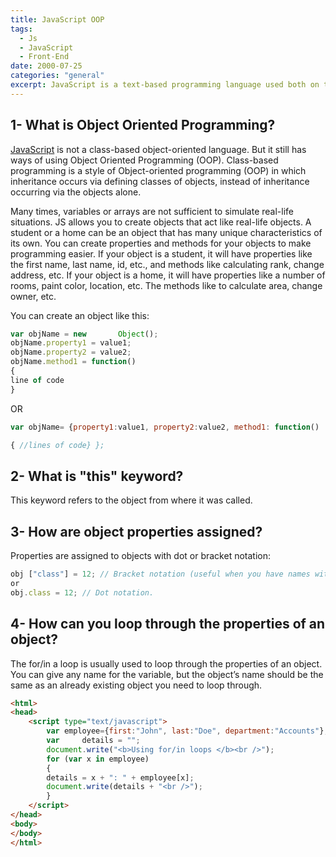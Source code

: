 ```yaml
---
title: JavaScript OOP
tags:
  - Js
  - JavaScript
  - Front-End
date: 2000-07-25
categories: "general" 
excerpt: JavaScript is a text-based programming language used both on the client-side and server-side that allows you to make web pages interactive. Where HTML and CSS are languages that give structure and style to web pages, JavaScript gives web pages interactive elements that engage a user.
---
```


## 1- What is Object Oriented Programming?

[<span className="link">JavaScript</span>](https://en.wikipedia.org/wiki/JavaScript) is not a class-based object-oriented language. But it still has ways of using Object Oriented Programming (OOP). Class-based programming is a style of Object-oriented programming (OOP) in which inheritance occurs via defining classes of objects, instead of inheritance occurring via the objects alone. 

Many times, variables or arrays are not sufficient to simulate real-life situations. JS allows you to create objects that act like real-life objects. A student or a home can be an object that has many unique characteristics of its own. You can create properties and methods for your objects to make programming easier. If your object is a student, it will have properties like the first name, last name, id, etc., and methods like calculating rank, change address, etc. If your object is a home, it will have properties like a number of rooms, paint color, location, etc. The methods like to calculate area, change owner, etc.

You can create an object like this:

```js
var objName = new		Object();
objName.property1 = value1;
objName.property2 = value2;
objName.method1 = function()
{
line of code	
}
```

OR 

```js 
var objName= {property1:value1, property2:value2, method1: function()

{ //lines of code} };
```

## 2- What is "this" keyword?

This keyword refers to the object from where it was called.

## 3- How are object properties assigned?

Properties are assigned to objects with dot or bracket notation: 

```js
obj ["class"] = 12; // Bracket notation (useful when you have names with hyphens).
or
obj.class = 12; // Dot notation.
```

## 4- How can you loop through the properties of an object? 

The for/in a loop is usually used to loop through the properties of an object. You can give any name for the variable, but the object’s name should be the same as an already existing object you need to loop through.

```html
<html>
<head>
    <script type="text/javascript">
        var employee={first:"John", last:"Doe", department:"Accounts"};
		var		details = "";
		document.write("<b>Using for/in loops </b><br />");
        for (var x in employee)
        {
		details = x + ": " + employee[x];
		document.write(details + "<br />");
        }
    </script>
</head>
<body>
</body>
</html>
```